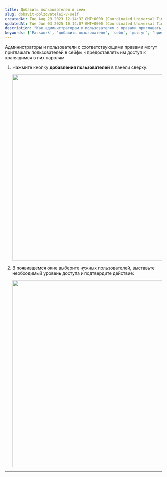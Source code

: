 ```yaml
---
title: Добавить пользователей в сейф
slug: dobavit-polzovatelei-v-seif
createdAt: Tue Aug 29 2023 12:14:32 GMT+0000 (Coordinated Universal Time)
updatedAt: Tue Jun 03 2025 10:14:07 GMT+0000 (Coordinated Universal Time)
description: "Как администраторам и пользователям с правами приглашать других пользователей в сейфы и предоставлять им доступ к паролям."
keywords: ['Passwork', 'добавить пользователя', 'сейф', 'доступ', 'приглашение', 'права доступа']
---
```


Администраторы и пользователи с соответствующими правами могут приглашать пользователей в сейфы и предоставлять им доступ к хранящимся в них паролям.

1. Нажмите кнопку **добавления пользователей** в панели сверху:

   <div style={{ textAlign: 'center' }}>
     <img
       src="https://archbee-image-uploads.s3.amazonaws.com/QKZtfOnnubSbfN3D1EPqb-cN4ymMd1fdlNDd4u9KatG-20250519-140612.png"
       width="600"
       style={{ display: 'block', margin: '0 auto' }}
     />
   </div>

2. В появившемся окне выберите нужных пользователей, выставьте необходимый уровень доступа и подтвердите действие:

   <div style={{ textAlign: 'center' }}>
     <img
       src="https://archbee-image-uploads.s3.amazonaws.com/QKZtfOnnubSbfN3D1EPqb-jSuJt-_dZLqxSdml0Gkbn-20250404-102922.png"
       width="600"
       style={{ display: 'block', margin: '0 auto' }}
     />
   </div>

***